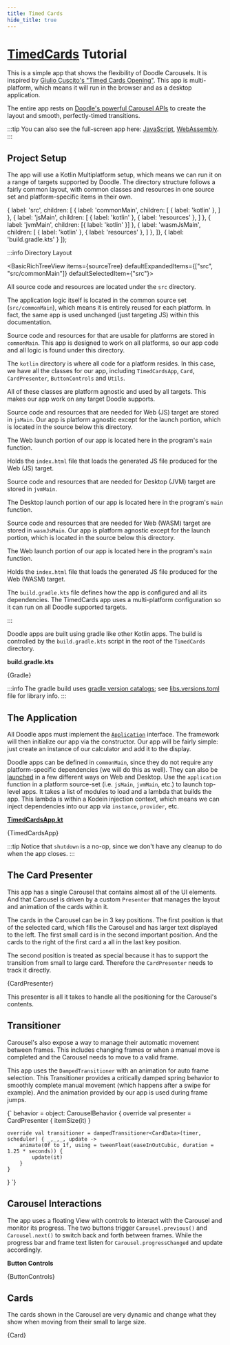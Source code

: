 ```yaml
---
title: Timed Cards
hide_title: true
---
```




# [TimedCards](https://github.com/nacular/doodle-tutorials/tree/master/TimedCards) Tutorial

This is a simple app that shows the flexibility of Doodle Carousels. It is inspired by [Giulio Cuscito's "Timed Cards Opening"](https://dribbble.com/shots/11012652--Timed-Cards-Opening). This app is multi-platform, which means it will run in the browser and as a desktop application.

The entire app rests on [Doodle's powerful Carousel APIs](https://nacular.github.io/doodle/docs/ui_components/overview#carousel) to create the layout and smooth, perfectly-timed transitions.

<DoodleCodeBlock function="timedCards" height="538.875" />

:::tip
You can also see the full-screen app here: [JavaScript](https://nacular.github.io/doodle-tutorials/timedcards), [WebAssembly](https://nacular.github.io/doodle-tutorials/timedcards_wasm).
:::

## Project Setup

The app will use a Kotlin Multiplatform setup, which means we can run it on a range of targets supported by Doodle. The directory structure follows a fairly common layout, with common classes and resources in one source set and platform-specific items in their own.

{ label: 'src', children: [
    { label: 'commonMain', children: [
        { label: 'kotlin'    },
    ] },
    { label: 'jsMain', children: [
        { label: 'kotlin'    },
        { label: 'resources' },
    ] },
    { label: 'jvmMain', children: [{ label: 'kotlin' }] },
    { label: 'wasmJsMain', children: [
        { label: 'kotlin'    },
        { label: 'resources' },
    ] },
]},
{ label: 'build.gradle.kts' }
]);

:::info Directory Layout

<BasicRichTreeView items={sourceTree} defaultExpandedItems={["src", "src/commonMain"]} defaultSelectedItem={"src"}>

<div value="src">

All source code and resources are located under the `src` directory.

The application logic itself is located in the common source set (`src/commonMain`), which means it is entirely reused for each platform. In fact, the same app is used unchanged (just targeting JS) within this documentation.

</div><div value="src/commonMain">

Source code and resources for that are usable for platforms are stored in `commonMain`. This app is designed to work on all platforms, so our app code and all logic is found under this directory.

</div><div value="src/commonMain/kotlin">

The `kotlin` directory is where all code for a platform resides. In this case, we have all the classes for our app, including `TimedCardsApp`, `Card`, `CardPresenter`, `ButtonControls` and `Utils`.

All of these classes are platform agnostic and used by all targets. This makes our app work on any target Doodle supports.

</div><div value="src/jsMain">

Source code and resources that are needed for Web (JS) target are stored in `jsMain`. Our app is platform agnostic except for the launch portion, which is located in the source below this directory.

</div><div value="src/jsMain/kotlin">

The Web launch portion of our app is located here in the program's `main` function.

</div><div value="src/jsMain/resources">

Holds the `index.html` file that loads the generated JS file produced for the Web (JS) target.

</div><div value="src/jvmMain">

Source code and resources that are needed for Desktop (JVM) target are stored in `jvmMain`.

</div><div value="src/jvmMain/kotlin">

The Desktop launch portion of our app is located here in the program's `main` function.

</div><div value="src/wasmJsMain">

Source code and resources that are needed for Web (WASM) target are stored in `wasmJsMain`. Our app is platform agnostic except for the launch portion, which is located in the source below this directory.

</div><div value="src/wasmJsMain/kotlin">

The Web launch portion of our app is located here in the program's `main` function.

</div><div value="src/wasmJsMain/resources">

Holds the `index.html` file that loads the generated JS file produced for the Web (WASM) target.

</div><div value="build.gradle.kts">

The `build.gradle.kts` file defines how the app is configured and all its dependencies. The TimedCards app uses a multi-platform configuration so it can run on all Doodle supported targets.

</div>

</BasicRichTreeView>
:::

Doodle apps are built using gradle like other Kotlin apps. The build is controlled by the `build.gradle.kts` script in the root of the `TimedCards` directory.

**build.gradle.kts**

<KPlayground>{Gradle}</KPlayground>

:::info
The gradle build uses [gradle version catalogs](https://docs.gradle.org/current/userguide/version_catalogs.html); see [libs.versions.toml](https://github.com/nacular/doodle-tutorials/blob/master/gradle/libs.versions.toml) file for library info.
:::

## The Application

All Doodle apps must implement the [`Application`](https://nacular.github.io/doodle/docs/applications) interface. The framework will then initialize our app via the constructor. Our app will be fairly simple: just create an instance of our calculator and add it to the display.

Doodle apps can be defined in `commonMain`, since they do not require any platform-specific dependencies (we will do this as well). They can also be [launched](https://nacular.github.io/doodle/docs/applications) in a few different ways on Web and Desktop. Use the `application` function in a platform source-set (i.e. `jsMain`, `jvmMain`, etc.) to launch top-level apps. It takes a list of modules to load and a lambda that builds the app. This lambda is within a Kodein injection context, which means we can inject dependencies into our app via `instance`, `provider`, etc.

[**TimedCardsApp.kt**](https://github.com/nacular/doodle-tutorials/blob/master/TimedCards/src/commonMain/kotlin/io/nacular/doodle/examples/TimedCardsApp.kt#L43)

<KPlayground>{TimedCardsApp}</KPlayground>

:::tip
Notice that `shutdown` is a no-op, since we don't have any cleanup to do when the app closes.
:::

## The Card Presenter

This app has a single Carousel that contains almost all of the UI elements. And that Carousel is driven by a custom `Presenter` that manages the layout and animation of the cards within it.

The cards in the Carousel can be in 3 key positions. The first position is that of the selected card, which fills the Carousel and has larger text displayed to the left. The first small card is in the second important position. And the cards to the right of the first card a all in the last key position.

The second position is treated as special because it has to support the transition from small to large card. Therefore the `CardPresenter` needs to track it directly.

<KPlayground>{CardPresenter}</KPlayground>

This presenter is all it takes to handle all the positioning for the Carousel's contents.

## Transitioner

Carousel's also expose a way to manage their automatic movement between frames. This includes changing frames or when a manual move is completed and the Carousel needs to move to a valid frame.

This app uses the `DampedTransitioner` with an animation for auto frame selection. This Transitioner provides a critically damped spring behavior to smoothly complete manual movement (which happens after a swipe for example). And the animation provided by our app is used during frame jumps.

<KPlayground>{`
behavior = object: CarouselBehavior<CardData> {
    override val presenter = CardPresenter<CardData> { itemSize(it) }

    override val transitioner = dampedTransitioner<CardData>(timer, scheduler) { _,_,_, update ->
        animate(0f to 1f, using = tweenFloat(easeInOutCubic, duration = 1.25 * seconds)) {
            update(it)
        }
    }
}
`}</KPlayground>

## Carousel Interactions

The app uses a floating View with controls to interact with the Carousel and monitor its progress. The two buttons trigger `Carousel.previous()` and `Carousel.next()` to switch back and forth between frames. While the progress bar and frame text listen for `Carousel.progressChanged` and update accordingly.

**Button Controls**

<KPlayground>{ButtonControls}</KPlayground>

## Cards

The cards shown in the Carousel are very dynamic and change what they show when moving from their small to large size.

<KPlayground>{Card}</KPlayground>